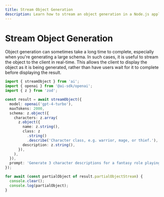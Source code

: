 ```yaml
---
title: Stream Object Generation
description: Learn how to stream an object generation in a Node.js application.
---
```


# Stream Object Generation

Object generation can sometimes take a long time to complete, especially when you're generating a large schema.
In such cases, it is useful to stream the object to the client in real-time.
This allows the client to display the object as it is being generated,
rather than have users wait for it to complete before displaying the result.

```ts file='index.ts'
import { streamObject } from 'ai';
import { openai } from '@ai-sdk/openai';
import { z } from 'zod';

const result = await streamObject({
  model: openai('gpt-4-turbo'),
  maxTokens: 2000,
  schema: z.object({
    characters: z.array(
      z.object({
        name: z.string(),
        class: z
          .string()
          .describe('Character class, e.g. warrior, mage, or thief.'),
        description: z.string(),
      }),
    ),
  }),
  prompt: 'Generate 3 character descriptions for a fantasy role playing game.',
});

for await (const partialObject of result.partialObjectStream) {
  console.clear();
  console.log(partialObject);
}
```
